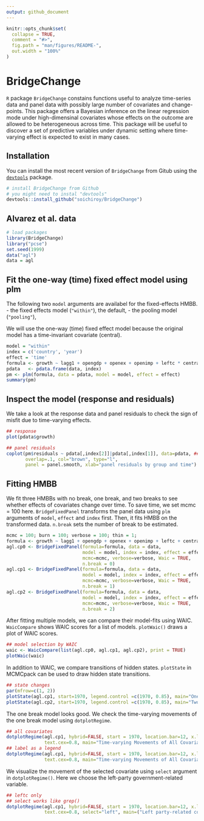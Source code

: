 ```yaml
---
output: github_document
---
```


<!-- README.md is generated from README.Rmd. Please edit that file -->

```r
knitr::opts_chunk$set(
  collapse = TRUE,
  comment = "#>",
  fig.path = "man/figures/README-",
  out.width = "100%"
)
```

# BridgeChange

`R` package `BridgeChange` constains functions useful to analyze time-series data 
and panel data with possibly large number of covariates and change-points.
This package offers a Bayesian inference on the linear regression mode under high-dimensinal covariates whose effects on the outcome are allowed to be heterogeneous across time.
This package will be useful to discover a set of predictive variables under dynamic setting where time-varying effect is expected to exist in many cases.

## Installation

You can install the most recent version of `BridgeChange` from Gitub using the [`devtools`](https://github.com/r-lib/devtools) package.

```r
# install BridgeChange from Github
# you might need to instal "devtools"
devtools::install_github("soichiroy/BridgeChange")
```



## Alvarez et al. data
```r
# load packages 
library(BridgeChange)
library("pcse")
set.seed(1999)
data("agl")
data = agl
```



## Fit the one-way (time) fixed effect model using plm
The following two `model` arguments are availabel for the fixed-effects HMBB.
- the fixed effects model (`"within"`), the default,
- the pooling model (`"pooling"`),

We will use the one-way (time) fixed effect model because the original model has a time-invariant covariate (central).
```r
model = "within"
index = c('country', 'year')
effect = 'time'
formula <- growth ~ lagg1 + opengdp + openex + openimp + leftc * central
pdata   <- pdata.frame(data, index)
pm <- plm(formula, data = pdata, model = model, effect = effect)
summary(pm)
```


## Inspect the model (response and residuals)
We take a look at the response data and panel residuals to check the sign of misfit due to time-varying effects. 
```r
## response
plot(pdata$growth)

## panel residuals
coplot(pm$residuals ~ pdata[,index[2]]|pdata[,index[1]], data=pdata, ## number=length(unique(pdata[,index[1]])),
       overlap=.1, col="brown", type="l", 
       panel = panel.smooth, xlab="panel residuals by group and time")
```

## Fitting HMBB
We fit three HMBBs with no break, one break, and two breaks to see whether effects of covariates change over time. To save time, we set mcmc = 100 here. `BridgeFixedPanel` transforms the panel data using `plm` arguments of `model`, `effect` and `index` first. Then, it fits HMBB on the transformed data. `n.break` sets the number of break to be estimated. 
```r
mcmc = 100; burn = 100; verbose = 100; thin = 1;
formula <- growth ~ lagg1 + opengdp + openex + openimp + leftc + central + inter
agl.cp0 <- BridgeFixedPanel(formula=formula, data = data, 
                            model = model, index = index, effect = effect,
                            mcmc=mcmc, verbose=verbose, Waic = TRUE, 
                            n.break = 0)
agl.cp1 <- BridgeFixedPanel(formula=formula, data = data, 
                            model = model, index = index, effect = effect,
                            mcmc=mcmc, verbose=verbose, Waic = TRUE, 
                            n.break = 1)
agl.cp2 <- BridgeFixedPanel(formula=formula, data = data, 
                            model = model, index = index, effect = effect,
                            mcmc=mcmc, verbose=verbose, Waic = TRUE, 
                            n.break = 2)
```

After fitting multiple models, we can compare their model-fits using WAIC. `WaicCompare` shows WAIC scores for a list of models. `plotWaic()` draws a plot of WAIC scores.
```r
## model selection by WAIC
waic <- WaicCompare(list(agl.cp0, agl.cp1, agl.cp2), print = TRUE)
plotWaic(waic)
```

In addition to WAIC, we compare transitions of hidden states. `plotState` in MCMCpack can be used to draw hidden state transitions. 
```r
## state changes
par(mfrow=c(1, 2))
plotState(agl.cp1, start=1970, legend.control =c(1970, 0.85), main="One break")
plotState(agl.cp2, start=1970, legend.control =c(1970, 0.85), main="Two breaks")
```

The one break model looks good. We check the time-varying movements of the one break model using `dotplotRegime`. 
```r
## all covariates
dotplotRegime(agl.cp1, hybrid=FALSE, start = 1970, location.bar=12, x.location="default",
              text.cex=0.8, main="Time-varying Movements of All Covariates")
## label as a legend
dotplotRegime(agl.cp1, hybrid=FALSE, start = 1970, location.bar=12, x.location="legend",
              text.cex=0.8, main="Time-varying Movements of All Covariates")
```

We visualize the movement of the selected covariate using `select` argument in `dotplotRegime()`. Here we choose the left-party government-related variable. 
```r
## leftc only
## select works like grep()
dotplotRegime(agl.cp1, hybrid=FALSE, start = 1970, location.bar=12, x.location="static",
              text.cex=0.8, select="left", main=("Left party-related covariates"))

```

